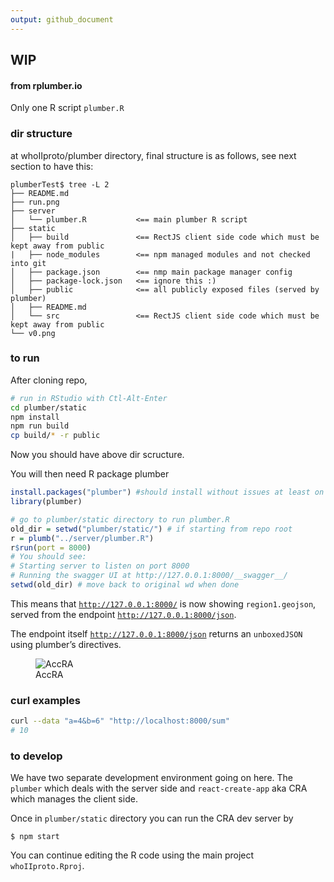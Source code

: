 ```yaml
---
output: github_document
---
```


## WIP
#### from rplumber.io

Only one R script `plumber.R`

### dir structure
at whoIIproto/plumber directory, final structure is as follows, see next section to have this:
```
plumberTest$ tree -L 2
├── README.md
├── run.png
├── server
│   └── plumber.R           <== main plumber R script
├── static
│   ├── build               <== RectJS client side code which must be kept away from public
|   ├── node_modules        <== npm managed modules and not checked into git
│   ├── package.json        <== nmp main package manager config
│   ├── package-lock.json   <== ignore this :)
│   ├── public              <== all publicly exposed files (served by plumber)
│   ├── README.md
│   └── src                 <== RectJS client side code which must be kept away from public
└── v0.png
```


### to run

After cloning repo,

```bash
# run in RStudio with Ctl-Alt-Enter
cd plumber/static
npm install
npm run build
cp build/* -r public
```

Now you should have above dir scructure.

You will then need R package plumber

```r
install.packages("plumber") #should install without issues at least on Ubuntu 16 & 18 did.
library(plumber)

# go to plumber/static directory to run plumber.R
old_dir = setwd("plumber/static/") # if starting from repo root
r = plumb("../server/plumber.R")
r$run(port = 8000)
# You should see:
# Starting server to listen on port 8000
# Running the swagger UI at http://127.0.0.1:8000/__swagger__/
setwd(old_dir) # move back to original wd when done
```

This means that [`http://127.0.0.1:8000/`](http://127.0.0.1:8000/) is now showing `region1.geojson`, served from the endpoint [`http://127.0.0.1:8000/json`](http://127.0.0.1:8000/json). 

The endpoint itself [`http://127.0.0.1:8000/json`](http://127.0.0.1:8000/json) returns an `unboxedJSON` 
using plumber's directives.

![AccRA](v00.png?raw=true "Index.html")

### curl examples

```bash
curl --data "a=4&b=6" "http://localhost:8000/sum"
# 10
```

### to develop

We have two separate development environment going on here. The `plumber` which deals with the server side and `react-create-app` aka CRA which manages the client side.

Once in `plumber/static` directory you can run the CRA dev server by

`$ npm start`

You can continue editing the R code using the main project `whoIIproto.Rproj`.